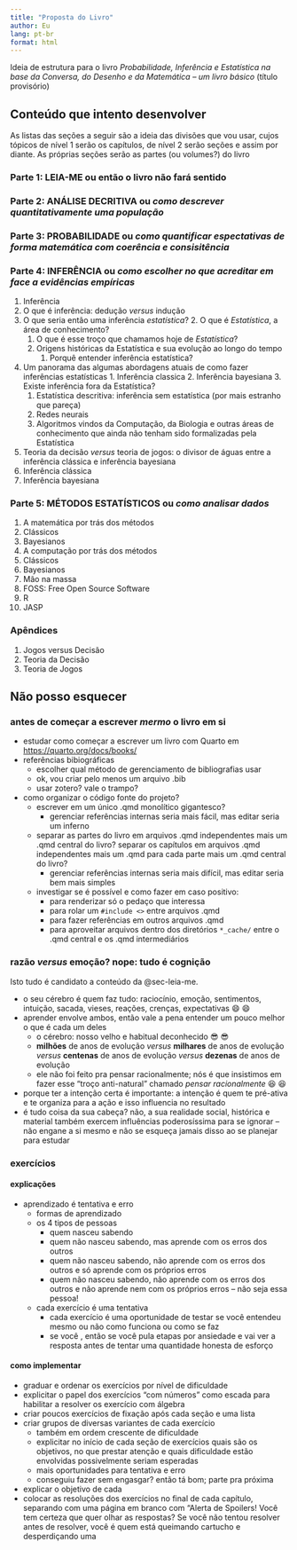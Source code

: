 ```yaml
---
title: "Proposta do Livro"
author: Eu
lang: pt-br
format: html
---
```


Ideia de estrutura para o livro *Probabilidade, Inferência e Estatística na base da Conversa, do Desenho e da Matemática -- um livro básico* (título provisório)

## Conteúdo que intento desenvolver

As listas das seções a seguir são a ideia das divisões que vou usar, cujos tópicos de nível 1 serão os capítulos, de nível 2 serão seções e assim por diante. As próprias seções serão as partes (ou volumes?) do livro

### Parte 1: **LEIA-ME** ou então o livro não fará sentido {#sec-leia-me}

### Parte 2: **ANÁLISE DECRITIVA** ou *como descrever quantitativamente uma população* {#sec-descritiva}

### Parte 3: **PROBABILIDADE** ou *como quantificar espectativas de forma matemática com coerência e consisitência* {#sec-probabilidade}

### Parte 4: **INFERÊNCIA** ou *como escolher no que acreditar em face a evidências empíricas* {#sec-inferencia}

1. Inferência
  1. O que é inferência: dedução *versus* indução
  1. O que seria então uma inferência *estatística*?
    2. O que é *Estatística*, a área de conhecimento?
      1. O que é esse troço que chamamos hoje de *Estatística*?
      2. Origens históricas da Estatística e sua evolução ao longo do tempo
    1. Porquê entender inferência estatística?
  1. Um panorama das algumas abordagens atuais de como fazer inferências estatísticas
    1. Inferência classica
    2. Inferência bayesiana
    3. Existe inferência fora da Estatística?
      1. Estatística descritiva: inferência sem estatística (por mais estranho que pareça)
      1. Redes neurais
      2. Algoritmos vindos da Computação, da Biologia e outras áreas de conhecimento que ainda não tenham sido formalizadas pela Estatística
  2. Teoria da decisão *versus* teoria de jogos: o divisor de águas entre a inferência clássica e inferência bayesiana
2. Inferência clássica
3. Inferência bayesiana

### Parte 5: **MÉTODOS ESTATÍSTICOS** ou *como analisar dados* {#sec-metodos}

1. A matemática por trás dos métodos
  1. Clássicos
  2. Bayesianos
2. A computação por trás dos métodos
  1. Clássicos
  2. Bayesianos
3. Mão na massa
  1. FOSS: Free Open Source Software
  1. R
  2. JASP

### Apêndices {#sec-apendices}

1. Jogos versus Decisão
1. Teoria da Decisão
2. Teoria de Jogos

## Não posso esquecer {#sec-nao-posso-esquecer}

### antes de começar a escrever *mermo* o livro em si

- estudar como começar a escrever um livro com Quarto em <https://quarto.org/docs/books/>
- referências bibiográficas
  - escolher qual método de gerenciamento de bibliografias usar
  - ok, vou criar pelo menos um arquivo .bib
  - usar zotero? vale o trampo?
- como organizar o código fonte do projeto?
  - escrever em um único .qmd monolítico gigantesco?
    - gerenciar referências internas seria mais fácil, mas editar seria um inferno
  - separar as partes do livro em arquivos .qmd independentes mais um .qmd central do livro? separar os capítulos em arquivos .qmd independentes mais um .qmd para cada parte mais um .qmd central do livro?
    - gerenciar referências internas seria mais difícil, mas editar seria bem mais simples
  - investigar se é possível e como fazer em caso positivo:
    - para renderizar só o pedaço que interessa
    - para rolar um `#include <>` entre arquivos .qmd
    - para fazer referências em outros arquivos .qmd
    - para aproveitar arquivos dentro dos diretórios  `*_cache/` entre o .qmd central e os .qmd intermediários

### razão *versus* emoção? nope: tudo é cognição 

Isto tudo é candidato a conteúdo da @sec-leia-me.

- o seu cérebro é quem faz tudo: raciocínio, emoção, sentimentos, intuição, sacada, vieses, reações, crenças, expectativas 😄 &#x1F604;
- aprender envolve ambos, então vale a pena entender um pouco melhor o que é cada um deles
  - o cérebro: nosso velho e habitual deconhecido  😎 &#x1F60E;
  - **milhões** de anos de evolução *versus* **milhares** de anos de evolução *versus* **centenas** de anos de evolução *versus* **dezenas** de anos de evolução
  - ele não foi feito pra pensar racionalmente; nós é que insistimos em fazer esse "troço anti-natural" chamado *pensar racionalmente* 😆 &#x1F606;
- porque ter a intenção certa é importante: a intenção é quem te pré-ativa e te organiza para a ação e isso influencia no resultado
- é tudo coisa da sua cabeça? não, a sua realidade social, histórica e material também exercem influências poderosíssima para se ignorar -- não engane a si mesmo e não se esqueça jamais disso ao se planejar para estudar

### exercícios

#### explicações

- aprendizado é tentativa e erro
  - formas de aprendizado
  - os 4 tipos de pessoas
    - quem nasceu sabendo
    - quem não nasceu sabendo, mas aprende com os erros dos outros
    - quem não nasceu sabendo, não aprende com os erros dos outros e só aprende com os próprios erros
    - quem não nasceu sabendo, não aprende com os erros dos outros e não aprende nem com os próprios erros -- não seja essa pessoa!
  - cada exercício é uma tentativa
    - cada exercício é uma oportunidade de testar se você entendeu mesmo ou não como funciona ou como se faz
    - se você , então se você pula etapas por ansiedade e vai ver a resposta antes de tentar uma quantidade honesta de esforço

#### como implementar

- graduar e ordenar os exercícios por nível de dificuldade
- explicitar o papel dos exercícios "com números" como escada para habilitar a resolver os exercício com álgebra
- criar poucos exercícios de fixação após cada seção e uma lista
- criar grupos de diversas variantes de cada exercício
  - também em ordem crescente de dificuldade
  - explicitar no início de cada seção de exercícios quais são os objetivos, no que prestar atenção e quais dificuldade estão envolvidas possivelmente seriam esperadas
  - mais oportunidades para tentativa e erro
  - conseguiu fazer sem engasgar? então tá bom; parte pra próxima
- explicar o objetivo de cada
- colocar as resoluções dos exercícios no final de cada capítulo, separando com uma página em branco com "Alerta de Spoilers! Você tem certeza que quer olhar as respostas?  Se você não tentou resolver antes de resolver, você é quem está queimando cartucho e desperdiçando uma 
